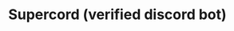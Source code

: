 ---
  title: Supercord (verified discord bot)
  summary: A verified, fun and general-purpose discord bot and alternative to Dank Memer with 100+ servers and 15k+ users.
  image: /assets/projects/supercord.png
  publishedAt: '2024-08-08'
  categories: ["Contributions", "Discord Bots", "Python"]
---